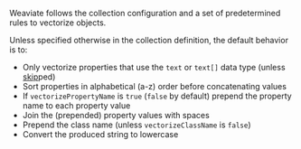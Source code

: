 Weaviate follows the collection configuration and a set of predetermined rules to vectorize objects.
<br/>

Unless specified otherwise in the collection definition, the default behavior is to:
<br/>

- Only vectorize properties that use the `text` or `text[]` data type (unless [skip](/developers/weaviate/manage-data/collections#property-level-module-settings)ped)
- Sort properties in alphabetical (a-z) order before concatenating values
- If `vectorizePropertyName` is `true` (`false` by default) prepend the property name to each property value
- Join the (prepended) property values with spaces
- Prepend the class name (unless `vectorizeClassName` is `false`)
- Convert the produced string to lowercase

<!-- TODO: Add an actual example -->

